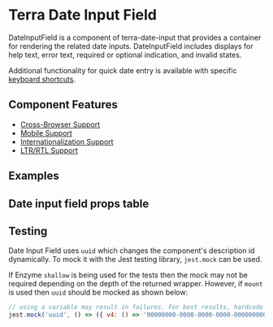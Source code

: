


<Badge />

# Terra Date Input Field

DateInputField is a component of terra-date-input that provides a container for rendering the related date inputs. DateInputField includes displays for help text, error text, required or optional indication, and invalid states.

Additional functionality for quick date entry is available with specific [keyboard shortcuts](/components/cerner-terra-framework-docs/date-input/keyboard-shortcuts).

## Component Features

 * [Cross-Browser Support](https://engineering.cerner.com/terra-ui/about/terra-ui/component-standards#cross-browser-support)
 * [Mobile Support](https://engineering.cerner.com/terra-ui/about/terra-ui/component-standards#mobile-support)
 * [Internationalization Support](https://engineering.cerner.com/terra-ui/about/terra-ui/component-standards#internationalization-i18n)
 * [LTR/RTL Support](https://engineering.cerner.com/terra-ui/about/terra-ui/component-standards#ltr--rtl)

## Examples
<DefaultDateInputField title='Default DateInputField' />
<RequiredDateInputField title='Required DateInputField' />
<HideRequiredDateInputField  title='Hide Required DateInputField' />
<InlineDateInputField title='Inline DateInputField'/>
<OptionalDateInputField title='Optional DateInputField' />
<MonthDayYearDateInputField title='Month Day Year Display Format DateInputField' />
<DayMonthYearDateInputField title='Day Month Year Display Format DateInputField' />
<IncompleteDateInputField title='Incomplete DateInputField' description='Applies theme-specific styling for incomplete. ***Note: Only use incomplete if given specific guidance, reserved for specific applications when no value has been provided. Not for general use.***' />

## Date input field props table
<DateInputFieldPropsTable />

## Testing

Date Input Field uses `uuid` which changes the component's description id dynamically. To mock it with the Jest testing library, `jest.mock` can be used.

If Enzyme `shallow` is being used for the tests then the mock may not be required depending on the depth of the returned wrapper. However, if `mount` is used then `uuid` should be mocked as shown below:

```js
// using a variable may result in failures. For best results, hardcode the mock return value.
jest.mock('uuid', () => ({ v4: () => '00000000-0000-0000-0000-000000000000' }));

```

